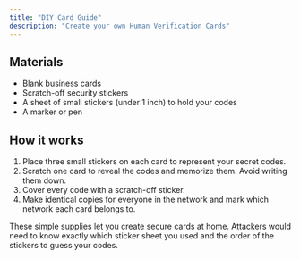```yaml
---
title: "DIY Card Guide"
description: "Create your own Human Verification Cards"
---
```


## Materials

- Blank business cards
- Scratch-off security stickers
- A sheet of small stickers (under 1 inch) to hold your codes
- A marker or pen

## How it works

1. Place three small stickers on each card to represent your secret codes.
2. Scratch one card to reveal the codes and memorize them. Avoid writing them down.
3. Cover every code with a scratch-off sticker.
4. Make identical copies for everyone in the network and mark which network each card belongs to.

These simple supplies let you create secure cards at home. Attackers would need to know exactly which sticker sheet you used and the order of the stickers to guess your codes.
